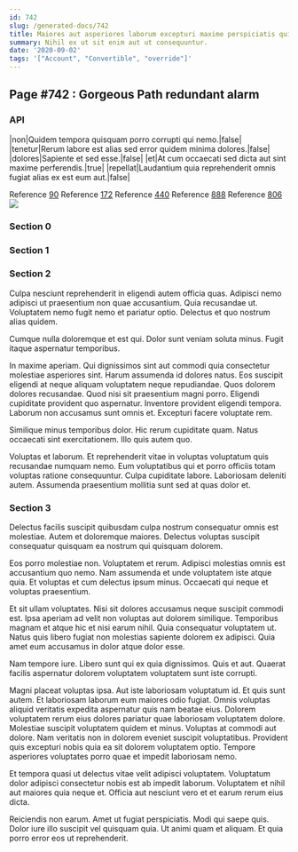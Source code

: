 ```yaml
---
id: 742
slug: /generated-docs/742
title: Maiores aut asperiores laborum excepturi maxime perspiciatis quis cupiditate.
summary: Nihil ex ut sit enim aut ut consequuntur.
date: '2020-09-02'
tags: '["Account", "Convertible", "override"]'
---
```

## Page #742 : Gorgeous Path redundant alarm

### API

|non|Quidem tempora quisquam porro corrupti qui nemo.|false|
|tenetur|Rerum labore est alias sed error quidem minima dolores.|false|
|dolores|Sapiente et sed esse.|false|
|et|At cum occaecati sed dicta aut sint maxime perferendis.|true|
|repellat|Laudantium quia reprehenderit omnis fugiat alias ex est eum aut.|false|

Reference [90](/generated-docs/90)
Reference [172](/generated-docs/172)
Reference [440](/generated-docs/440)
Reference [888](/generated-docs/888)
Reference [806](/generated-docs/806)
![](/assets/cats-1.jpg)

### Section 0

### Section 1

### Section 2
Culpa nesciunt reprehenderit in eligendi autem officia quas. Adipisci nemo adipisci ut praesentium non quae accusantium. Quia recusandae ut. Voluptatem nemo fugit nemo et pariatur optio. Delectus et quo nostrum alias quidem.
 Cumque nulla doloremque et est qui. Dolor sunt veniam soluta minus. Fugit itaque aspernatur temporibus.
 In maxime aperiam. Qui dignissimos sint aut commodi quia consectetur molestiae asperiores sint. Harum assumenda id dolores natus. Eos suscipit eligendi at neque aliquam voluptatem neque repudiandae. Quos dolorem dolores recusandae. Quod nisi sit praesentium magni porro.
Eligendi cupiditate provident quo aspernatur. Inventore provident eligendi tempora. Laborum non accusamus sunt omnis et. Excepturi facere voluptate rem.
 Similique minus temporibus dolor. Hic rerum cupiditate quam. Natus occaecati sint exercitationem. Illo quis autem quo.
 Voluptas et laborum. Et reprehenderit vitae in voluptas voluptatum quis recusandae numquam nemo. Eum voluptatibus qui et porro officiis totam voluptas ratione consequuntur. Culpa cupiditate labore. Laboriosam deleniti autem. Assumenda praesentium mollitia sunt sed at quas dolor et.
### Section 3
Delectus facilis suscipit quibusdam culpa nostrum consequatur omnis est molestiae. Autem et doloremque maiores. Delectus voluptas suscipit consequatur quisquam ea nostrum qui quisquam dolorem.
 Eos porro molestiae non. Voluptatem et rerum. Adipisci molestias omnis est accusantium quo nemo. Nam assumenda et unde voluptatem iste atque quia. Et voluptas et cum delectus ipsum minus. Occaecati qui neque et voluptas praesentium.
 Et sit ullam voluptates. Nisi sit dolores accusamus neque suscipit commodi est. Ipsa aperiam ad velit non voluptas aut dolorem similique. Temporibus magnam et atque hic et nisi earum nihil.
Quia consequatur voluptatem ut. Natus quis libero fugiat non molestias sapiente dolorem ex adipisci. Quia amet eum accusamus in dolor atque dolor esse.
 Nam tempore iure. Libero sunt qui ex quia dignissimos. Quis et aut. Quaerat facilis aspernatur dolorem voluptatem voluptatem sunt iste corrupti.
 Magni placeat voluptas ipsa. Aut iste laboriosam voluptatum id. Et quis sunt autem. Et laboriosam laborum eum maiores odio fugiat. Omnis voluptas aliquid veritatis expedita aspernatur quis nam beatae eius. Dolorem voluptatem rerum eius dolores pariatur quae laboriosam voluptatem dolore.
Molestiae suscipit voluptatem quidem et minus. Voluptas at commodi aut dolore. Nam veritatis non in dolorem eveniet suscipit voluptatibus. Provident quis excepturi nobis quia ea sit dolorem voluptatem optio. Tempore asperiores voluptates porro quae et impedit laboriosam nemo.
 Et tempora quasi ut delectus vitae velit adipisci voluptatem. Voluptatum dolor adipisci consectetur nobis est ab impedit laborum. Voluptatem et nihil aut maiores quia neque et. Officia aut nesciunt vero et et earum rerum eius dicta.
 Reiciendis non earum. Amet ut fugiat perspiciatis. Modi qui saepe quis. Dolor iure illo suscipit vel quisquam quia. Ut animi quam et aliquam. Et quia porro error eos ut reprehenderit.
